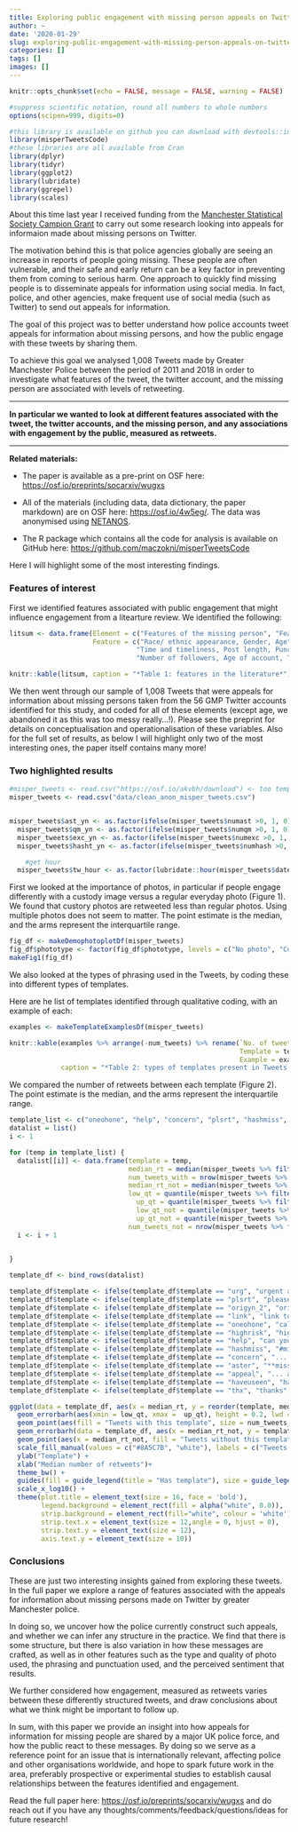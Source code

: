 ```yaml
---
title: Exploring public engagement with missing person appeals on Twitter
author: ~
date: '2020-01-29'
slug: exploring-public-engagement-with-missing-person-appeals-on-twitter
categories: []
tags: []
images: []
---
```



```r
knitr::opts_chunk$set(echo = FALSE, message = FALSE, warning = FALSE)

#suppress scientific notation, round all numbers to whole numbers
options(scipen=999, digits=0)
```

```r
#this library is available on github you can download with devtools::install_github("maczokni/misperTweetsCode")
library(misperTweetsCode)
#these libraries are all available from Cran
library(dplyr)
library(tidyr)
library(ggplot2)
library(lubridate)
library(ggrepel)
library(scales)
```


About this time last year I received funding from the [Manchester Statistical Society Campion Grant](https://manstatsoc.org/campion-grants/) to carry out some research looking into appeals for informaion made about missing persons on Twitter. 


The motivation behind this is that police agencies globally are seeing an increase in reports of people going missing. These people are often vulnerable, and their safe and early return can be a key factor in preventing them from coming to serious harm. One approach to quickly find missing people is to disseminate appeals for information using social media. In fact, police, and other agencies, make frequent use of social media (such as Twitter) to send out appeals for information. 

The goal of this project was to better understand how police accounts tweet appeals for information about missing persons, and how the public engage with these tweets by sharing them. 


To achieve this goal we analysed 1,008 Tweets made by Greater Manchester Police between the period of 2011 and 2018 in order to investigate what features of the tweet, the twitter account, and the missing person are associated with levels of retweeting. 


***
**In particular we wanted to look at different features associated with the tweet, the twitter accounts, and the missing person, and any associations with engagement by the public, measured as retweets.** 

***


**Related materials:**


- The paper is available as a pre-print on OSF here: [https://osf.io/preprints/socarxiv/wugxs](https://osf.io/preprints/socarxiv/wugxs)


- All of the materials (including data, data dictionary, the paper markdown) are on OSF here: [https://osf.io/4w5eg/](https://osf.io/4w5eg/). The data was anonymised using [NETANOS](https://www.theoj.org/joss-papers/joss.00293/10.21105.joss.00293.pdf). 


- The R package which contains all the code for analysis is available on GitHub here: [https://github.com/maczokni/misperTweetsCode](https://github.com/maczokni/misperTweetsCode)


Here I will highlight some of the most interesting findings. 


### Features of interest

First we identified features associated with public engagement that might influence engagement from a litearture review. We identified the following: 

```r

litsum <- data.frame(Element = c("Features of the missing person", "Features of the tweet", "Features of the account"),
                     Feature = c("Race/ ethnic appearance, Gender, Age",
                                "Time and timeliness, Post length, Punctuation and hashtags, Templates, Sentiment, Tone, Useful information, Photo (presence and valence)",
                                "Number of followers, Age of account, Tweeting activity, Trusted source"))

knitr::kable(litsum, caption = "*Table 1: features in the literature*") 
```



We then went through our sample of 1,008 Tweets that were appeals for information about missing persons taken from the 56 GMP Twitter accounts identified for this study, and coded for all of these elements (except age, we abandoned it as this was too messy really...!). Please see the preprint for details on conceptualisation and operationalisation of these variables. Also for the full set of results, as below I will highlight only two of the most interesting ones, the paper itself contains many more!


### Two highlighted results


```r

#misper_tweets <- read.csv("https://osf.io/akvbh/download") <- too temperamental :(
misper_tweets <- read.csv("data/clean_anon_misper_tweets.csv")


misper_tweets$ast_yn <- as.factor(ifelse(misper_tweets$numast >0, 1, 0))
  misper_tweets$qm_yn <- as.factor(ifelse(misper_tweets$numqm >0, 1, 0))
  misper_tweets$exc_yn <- as.factor(ifelse(misper_tweets$numexc >0, 1, 0))
  misper_tweets$hasht_yn <- as.factor(ifelse(misper_tweets$numhash >0, 1, 0))

    #get hour
  misper_tweets$tw_hour <- as.factor(lubridate::hour(misper_tweets$date))


```


First we looked at the importance of photos, in particular if people engage differently with a custody image versus a regular everyday photo (Figure 1). We found that custory photos are retweeted less than regular photos. Using multiple photos does not seem to matter. The point estimate is the median, and the arms represent the interquartile range. 

```r

fig_df <- makeDemophotoplotDf(misper_tweets)
fig_df$phototype <- factor(fig_df$phototype, levels = c("No photo", "Custody photo", "Regular photo", "Muliple photos"))
makeFig1(fig_df)


```

We also looked at the types of phrasing used in the Tweets, by coding these into different types of templates. 

Here are he list of templates identified through qualitative coding, with an example of each: 

```r

examples <- makeTemplateExamplesDf(misper_tweets)

knitr::kable(examples %>% arrange(-num_tweets) %>% rename(`No. of tweets` = num_tweets, 
                                                          Template = template,
                                                          Example = example), 
             caption = "*Table 2: types of templates present in Tweets by GMP about missing persons*")


```


We compared the number of retweets between each template (Figure 2). The point estimate is the median, and the arms represent the interquartile range. 


```r

template_list <- c("oneohone", "help", "concern", "plsrt", "hashmiss", "aster", "appeal", "highrisk", "urg", "link", "origyn_2", "haveuseen", "thx")
datalist = list()
i <- 1

for (temp in template_list) {
  datalist[[i]] <- data.frame(template = temp,
                              median_rt = median(misper_tweets %>% filter(eval(as.symbol(temp)) == 1) %>% pull(retweet_count), na.rm = TRUE), 
                              num_tweets_with = nrow(misper_tweets %>% filter(eval(as.symbol(temp)) == 1)),
                              median_rt_not = median(misper_tweets %>% filter(eval(as.symbol(temp)) == 0) %>% pull(retweet_count), na.rm = TRUE), 
                              low_qt = quantile(misper_tweets %>% filter(eval(as.symbol(temp)) == 1) %>% pull(retweet_count), na.rm = TRUE)[2],
                                up_qt = quantile(misper_tweets %>% filter(eval(as.symbol(temp)) == 1) %>% pull(retweet_count), na.rm = TRUE)[4],
                                low_qt_not = quantile(misper_tweets %>% filter(eval(as.symbol(temp)) == 0) %>% pull(retweet_count), na.rm = TRUE)[2],
                                up_qt_not = quantile(misper_tweets %>% filter(eval(as.symbol(temp)) == 0) %>% pull(retweet_count), na.rm = TRUE)[4],
                              num_tweets_not = nrow(misper_tweets %>% filter(eval(as.symbol(temp)) == 0)))
  i <- i + 1
  

}

template_df <- bind_rows(datalist)

template_df$template <- ifelse(template_df$template == "urg", "urgent appeal", template_df$template)
template_df$template <- ifelse(template_df$template == "plsrt", "please RT", template_df$template)
template_df$template <- ifelse(template_df$template == "origyn_2", "original phrasing", template_df$template)
template_df$template <- ifelse(template_df$template == "link", "link to info", template_df$template)
template_df$template <- ifelse(template_df$template == "oneohone", "call 101", template_df$template)
template_df$template <- ifelse(template_df$template == "highrisk", "high risk", template_df$template)
template_df$template <- ifelse(template_df$template == "help", "can you help", template_df$template)
template_df$template <- ifelse(template_df$template == "hashmiss", "#missing", template_df$template)
template_df$template <- ifelse(template_df$template == "concern", "... are concerned for..", template_df$template)
template_df$template <- ifelse(template_df$template == "aster", "**missing**", template_df$template)
template_df$template <- ifelse(template_df$template == "appeal", "... are appealing for..", template_df$template)
template_df$template <- ifelse(template_df$template == "haveuseen", "have you seen..", template_df$template)
template_df$template <- ifelse(template_df$template == "thx", "thanks", template_df$template)

ggplot(data = template_df, aes(x = median_rt, y = reorder(template, median_rt))) + 
  geom_errorbarh(aes(xmin = low_qt, xmax =  up_qt), height = 0.2, lwd = 0.5, col = "#8A5C7B", alpha = 1, position = position_nudge(y = 0.09)) + 
  geom_point(aes(fill = "Tweets with this template", size = num_tweets_with), pch = 21, col = "black", position = position_nudge(y = 0.09)) + 
  geom_errorbarh(data = template_df, aes(x = median_rt_not, y = template, xmin = low_qt_not, xmax =  up_qt_not), height = 0.2, lwd = 0.5, col = "black", alpha = 1, position = position_nudge(y = -0.09)) + 
  geom_point(aes(x = median_rt_not, fill = "Tweets without this template", size = num_tweets_not), pch = 21, col = "black", position = position_nudge(y = -0.09)) +
  scale_fill_manual(values = c("#8A5C7B", "white"), labels = c("Tweets with this template", "Tweets without this template")) + 
  ylab("Template") +  
  xlab("Median number of retweets")+ 
  theme_bw() + 
  guides(fill = guide_legend(title = "Has template"), size = guide_legend(title = "Number of tweets")) +
  scale_x_log10() + 
  theme(plot.title = element_text(size = 16, face = 'bold'),
        legend.background = element_rect(fill = alpha("white", 0.0)),
        strip.background = element_rect(fill="white", colour = 'white'), 
        strip.text.x = element_text(size = 12,angle = 0, hjust = 0),
        strip.text.y = element_text(size = 12),
        axis.text.y = element_text(size = 10))

```


### Conclusions

These are just two interesting insights gained from exploring these tweets. In the full paper we explore a range of features associated with the appeals for information about missing persons made on Twitter by greater Manchester police.

In doing so, we uncover how the police currently construct such appeals, and whether we can infer any structure in the practice. We find that there is some structure, but there is also variation in how these messages are crafted, as well as in other features such as the type and quality of photo used, the phrasing and punctuation used, and the perceived sentiment that results. 

We further considered how engagement, measured as retweets varies between these differently structured tweets, and draw conclusions about what we think might be important to follow up. 

In sum, with this paper we provide an insight into how appeals for information for missing people are shared by a major UK police force, and how the public react to these messages. By doing so we serve as a reference point for an issue that is internationally relevant, affecting police and other organisations worldwide, and hope to spark future work in the area, preferably prospective or experimental studies to establish causal relationships between the features identified and engagement. 


Read the full paper here: [https://osf.io/preprints/socarxiv/wugxs](https://osf.io/preprints/socarxiv/wugxs) and do reach out if you have any thoughts/comments/feedback/questions/ideas for future research!


